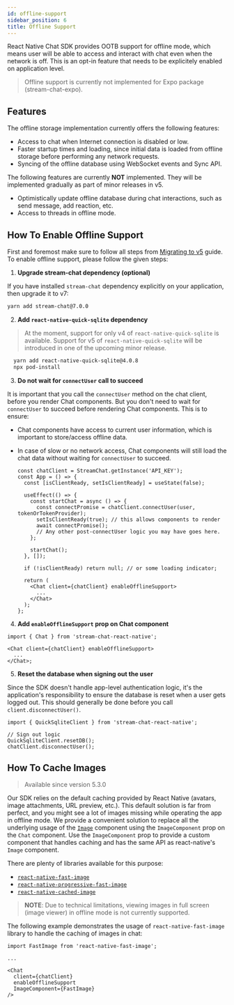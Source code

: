```yaml
---
id: offline-support
sidebar_position: 6
title: Offline Support
---
```


React Native Chat SDK provides OOTB support for offline mode, which means user will be able to access and interact
with chat even when the network is off. This is an opt-in feature that needs to be explicitely enabled on application
level.

> Offline support is currently not implemented for Expo package (stream-chat-expo).

## Features

The offline storage implementation currently offers the following features:

- Access to chat when Internet connection is disabled or low.
- Faster startup times and loading, since initial data is loaded from offline storage before performing any network requests.
- Syncing of the offline database using WebSocket events and Sync API.

The following features are currently **NOT** implemented. They will be implemented gradually as part of minor releases in v5.

- Optimistically update offline database during chat interactions, such as send message, add reaction, etc.
- Access to threads in offline mode.

## How To Enable Offline Support

First and foremost make sure to follow all steps from [Migrating to v5](./upgrade_helper.mdx) guide.
To enable offline support, please follow the given steps:

1. **Upgrade stream-chat dependency (optional)**

If you have installed `stream-chat` dependency explicitly on your application, then upgrade it to v7:

```bash
yarn add stream-chat@7.0.0
```

2. **Add `react-native-quick-sqlite` dependency**

> At the moment, support for only v4 of `react-native-quick-sqlite` is available.
> Support for v5 of `react-native-quick-sqlite` will be introduced in one of the upcoming minor release.

```bash
  yarn add react-native-quick-sqlite@4.0.8
  npx pod-install
```

3. **Do not wait for `connectUser` call to succeed**

It is important that you call the `connectUser` method on the chat client, before you render Chat components.
But you don't need to wait for `connectUser` to succeed before rendering Chat components. This is to ensure:

- Chat components have access to current user information, which is important to store/access offline data.
- In case of slow or no network access, Chat components will still load the chat data without waiting for `connectUser` to succeed.

  ```tsx {7,8,16}
  const chatClient = StreamChat.getInstance('API_KEY');
  const App = () => {
    const [isClientReady, setIsClientReady] = useState(false);

    useEffect(() => {
      const startChat = async () => {
        const connectPromise = chatClient.connectUser(user, tokenOrTokenProvider);
        setIsClientReady(true); // this allows components to render
        await connectPromise();
        // Any other post-connectUser logic you may have goes here.
      };

      startChat();
    }, []);

    if (!isClientReady) return null; // or some loading indicator;

    return (
      <Chat client={chatClient} enableOfflineSupport>
        ...
      </Chat>
    );
  };
  ```

4. **Add `enableOfflineSupport` prop on Chat component**

```tsx
import { Chat } from 'stream-chat-react-native';

<Chat client={chatClient} enableOfflineSupport>
  ...
</Chat>;
```

5. **Reset the database when signing out the user**

Since the SDK doesn't handle app-level authentication logic, it's the application's responsibility
to ensure the database is reset when a user gets logged out. This should generally be done before you
call `client.disconnectUser()`.

```tsx
import { QuickSqliteClient } from 'stream-chat-react-native';

// Sign out logic
QuickSqliteClient.resetDB();
chatClient.disconnectUser();
```

## How To Cache Images

> Available since version 5.3.0

Our SDK relies on the default caching provided by React Native (avatars, image attachments, URL preview, etc.).
This default solution is far from perfect, and you might see a lot of images missing while operating the app in offline mode.
We provide a convenient solution to replace all the underlying usage of the [`Image`](https://reactnative.dev/docs/next/image) component using the `ImageComponent` prop on the `Chat` component.
Use the `ImageComponent` prop to provide a custom component that handles caching and has the same API as react-native's `Image` component.

There are plenty of libraries available for this purpose:

- [`react-native-fast-image`](https://www.npmjs.com/package/react-native-fast-image)
- [`react-native-progressive-fast-image`](https://www.npmjs.com/package/@freakycoder/react-native-progressive-fast-image)
- [`react-native-cached-image`](https://www.npmjs.com/package/react-native-cached-image)

> **NOTE**: Due to technical limitations, viewing images in full screen (image viewer) in offline mode is not currently supported.

The following example demonstrates the usage of `react-native-fast-image` library to handle the caching of images in chat:

```tsx
import FastImage from 'react-native-fast-image';

...

<Chat
  client={chatClient}
  enableOfflineSupport
  ImageComponent={FastImage}
/>
```
